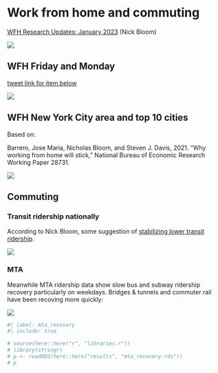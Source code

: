 # Work from home and commuting

[WFH Research Updates: January 2023](https://mailchi.mp/c06a2fead0c8/wfh-research-updates-january-2023) (Nick Bloom)

![](images/image-739675782.png)

## WFH Friday and Monday

[tweet link for item below](https://twitter.com/I_Am_NickBloom/status/1623957245452259328?s=20)

![](images/image-1456876945.png)

## WFH New York City area and top 10 cities

Based on:

Barrero, Jose Maria, Nicholas Bloom, and Steven J. Davis, 2021. "Why working from home will stick," National Bureau of Economic Research Working Paper 28731.

::: column-page
<!-- ::: {.column-screen} -->

![](images/nyc_top10_wfh.png)
:::

## Commuting

### Transit ridership nationally

According to Nick Bloom, some suggestion of [stabilizing lower transit ridership](https://twitter.com/I_Am_NickBloom/status/1608455167392841729?s=20&t=X3lzgs8weWC3bUchiipC5Q).

![](images/image-1124054948.png)

### MTA

Meanwhile MTA ridership data show slow bus and subway ridership recovery particularly on weekdays. Bridges & tunnels and commuter rail have been recoving more quickly:

::: column-page
<!-- ::: {.column-screen} -->

![](images/mta_recovery.png)
:::

```r
#| label: mta_recovery
#| include: true

# source(here::here("r", "libraries.r"))
# library(stringr)
# p <- readRDS(here::here("results", "mta_recovery.rds"))
# p

```
